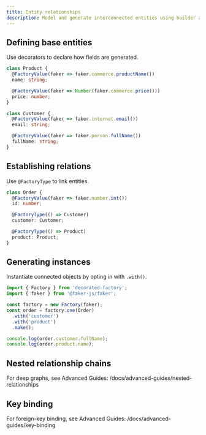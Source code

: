 ```yaml
---
title: Entity relationships
description: Model and generate interconnected entities using builder and decorators
---
```


## Defining base entities

Use decorators to declare how fields are generated.

```ts
class Product {
  @FactoryValue(faker => faker.commerce.productName())
  name: string;

  @FactoryValue(faker => Number(faker.commerce.price()))
  price: number;
}

class Customer {
  @FactoryValue(faker => faker.internet.email())
  email: string;

  @FactoryValue(faker => faker.person.fullName())
  fullName: string;
}
```

## Establishing relations

Use `@FactoryType` to link entities.

```ts
class Order {
  @FactoryValue(faker => faker.number.int())
  id: number;

  @FactoryType(() => Customer)
  customer: Customer;

  @FactoryType(() => Product)
  product: Product;
}
```

## Generating instances

Instantiate connected objects by opting in with `.with()`.

```ts
import { Factory } from 'decorated-factory';
import { faker } from '@faker-js/faker';

const factory = new Factory(faker);
const order = factory.one(Order)
  .with('customer')
  .with('product')
  .make();

console.log(order.customer.fullName);
console.log(order.product.name);
```

## Nested relationship chains

For deep graphs, see Advanced Guides: /docs/advanced-guides/nested-relationships

## Key binding

For foreign-key binding, see Advanced Guides: /docs/advanced-guides/key-binding


